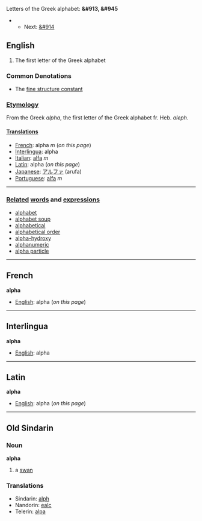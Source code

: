 Letters of the Greek alphabet: '''&#913, &#945'''
**Next: [[beta|&#914]]

==English==

#The first letter of the Greek alphabet


===Common Denotations===
* The [[fine structure constant]]

===[[Etymology]]===

From the Greek ''alpha'', the first letter of the Greek alphabet fr. Heb. ''aleph''.

====[[Translations]]====

*[[French]]: alpha ''m'' (''on this page'')
*[[Interlingua]]: alpha
*[[Italian]]: [[alfa]] ''m''
*[[Latin]]: alpha (''on this page'')
*[[Japanese]]: [[アルファ]] (arufa)
*[[Portuguese]]: [[alfa]] ''m''

----

===[[Related]] [[word]]s and [[expression]]s===
*[[alphabet]]
*[[alphabet soup]]
*[[alphabetical]]
*[[alphabetical order]]
*[[alpha-hydroxy]]
*[[alphanumeric]]
*[[alpha particle]]

----

==French==
'''alpha'''

*[[English]]: alpha (''on this page'')

----

==Interlingua==
'''alpha'''

*[[English]]: alpha

----

==Latin==
'''alpha'''

*[[English]]: alpha (''on this page'')
----
==Old Sindarin==
===Noun===
'''alpha'''

#a [[swan]]
===Translations===
*Sindarin: [[alph]]
*Nandorin: [[ealc]]
*Telerin: [[alpa]]